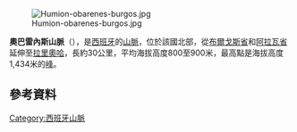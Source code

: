 [[Image:Humion-obarenes-burgos.jpg|thumb]]

'''奧巴雷內斯山脈'''（{{lang-es|Montes Obarenes}}），是[[西班牙|西班牙]]的[[山脈|山脈]]，位於該國北部，從[[布爾戈斯省|布爾戈斯省]]和[[阿拉瓦省|阿拉瓦省]]延伸至[[拉里奧哈_(西班牙)|拉里奧哈]]，長約30公里，平均海拔高度800至900米，最高點是海拔高度1,434米的[[峰|峰]]。

==參考資料==
{{cite web|title=Montes Obarenes|url=http://www.chinci.com/travel/pax/q/3115297/Montes+Obarenes/ES/Spain/0/|publisher=Chinci World Atlas|accessdate=15 January 2013|deadurl=yes|archiveurl=https://web.archive.org/web/20140714145306/http://www.chinci.com/travel/pax/q/3115297/Montes+Obarenes/ES/Spain/0/|archivedate=2014年7月14日}}

{{Spain-geo-stub}}
[[Category:西班牙山脈|Category:西班牙山脈]]